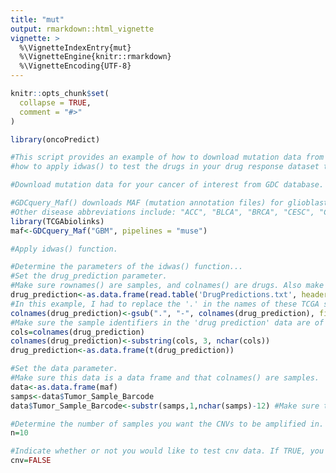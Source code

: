 ```yaml
---
title: "mut"
output: rmarkdown::html_vignette
vignette: >
  %\VignetteIndexEntry{mut}
  %\VignetteEngine{knitr::rmarkdown}
  %\VignetteEncoding{UTF-8}
---
```


```r
knitr::opts_chunk$set(
  collapse = TRUE,
  comment = "#>"
)
```

```r
library(oncoPredict)

#This script provides an example of how to download mutation data from the GDC database for GBM (glioblastoma) and
#how to apply idwas() to test the drugs in your drug response dataset to each mutation to identify biomarkers that #enrich for drug response.

#Download mutation data for your cancer of interest from GDC database.

#GDCquery_Maf() downloads MAF (mutation annotation files) for glioblastoma (GBM).
#Other disease abbreviations include: "ACC", "BLCA", "BRCA", "CESC", "CHOL", "COAD", "COADREAD", "DLBC", "GBM", "GBMLGG", "HNSC", "KICH", "KIPAN", #"KIRC", "KIRP", "LAML", "LGG", "LIHC", "LUAD", "LUSC", "MESO", "OV", "PAAD", "PCPG", "PRAD", "READ", "SARC", "SKCM", "STAD", "STES", "TGCT", "THCA", #"THYM", "UCEC", "UCS", "UVM"
library(TCGAbiolinks)
maf<-GDCquery_Maf("GBM", pipelines = "muse")

#Apply idwas() function.

#Determine the parameters of the idwas() function...
#Set the drug_prediction parameter.
#Make sure rownames() are samples, and colnames() are drugs. Also make sure this data is a data frame.
drug_prediction<-as.data.frame(read.table('DrugPredictions.txt', header=TRUE, row.names=1))
#In this example, I had to replace the '.' in the names of these TCGA samples with '-' so that they are of the same form as samples in the mutation  data (you may not have to do this).
colnames(drug_prediction)<-gsub(".", "-", colnames(drug_prediction), fixed=T)
#Make sure the sample identifiers in the 'drug prediction' data are of similar form as the sample identifiers in the 'data' parameter.
cols=colnames(drug_prediction)
colnames(drug_prediction)<-substring(cols, 3, nchar(cols))
drug_prediction<-as.data.frame(t(drug_prediction))

#Set the data parameter.
#Make sure this data is a data frame and that colnames() are samples.
data<-as.data.frame(maf)
samps<-data$Tumor_Sample_Barcode
data$Tumor_Sample_Barcode<-substr(samps,1,nchar(samps)-12) #Make sure these sample ids are of the same form as the sample ids in your prediction data.

#Determine the number of samples you want the CNVs to be amplified in. The default is 10.
n=10

#Indicate whether or not you would like to test cnv data. If TRUE, you will test cnv data. If FALSE, you will test mutation data.
cnv=FALSE

```
